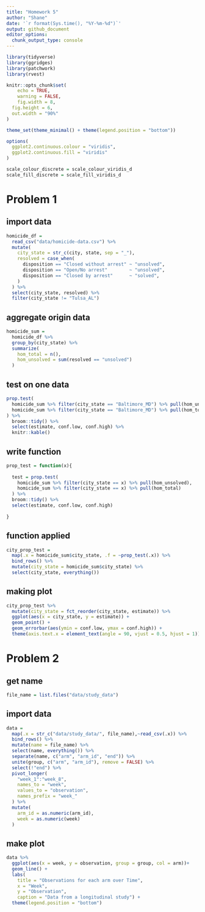 ```yaml
---
title: "Homework 5"
author: "Shane"
date: '`r format(Sys.time(), "%Y-%m-%d")`'
output: github_document
editor_options: 
  chunk_output_type: console
---
```


```r
library(tidyverse)
library(ggridges)
library(patchwork)
library(rvest)

knitr::opts_chunk$set(
	echo = TRUE,
	warning = FALSE,
	fig.width = 8, 
  fig.height = 6,
  out.width = "90%"
)

theme_set(theme_minimal() + theme(legend.position = "bottom"))

options(
  ggplot2.continuous.colour = "viridis",
  ggplot2.continuous.fill = "viridis"
)

scale_colour_discrete = scale_colour_viridis_d
scale_fill_discrete = scale_fill_viridis_d
```



# Problem 1

## import data

```r
homicide_df = 
  read_csv("data/homicide-data.csv") %>% 
  mutate(
    city_state = str_c(city, state, sep = "_"),
    resolved = case_when(
      disposition == "Closed without arrest" ~ "unsolved",
      disposition == "Open/No arrest"        ~ "unsolved",
      disposition == "Closed by arrest"      ~ "solved",
    )
  ) %>% 
  select(city_state, resolved) %>% 
  filter(city_state != "Tulsa_AL")
```

## aggregate origin data

```r
homicide_sum = 
  homicide_df %>% 
  group_by(city_state) %>% 
  summarize(
    hom_total = n(),
    hom_unsolved = sum(resolved == "unsolved")
  )
```

## test on one data

```r
prop.test(
  homicide_sum %>% filter(city_state == "Baltimore_MD") %>% pull(hom_unsolved), 
  homicide_sum %>% filter(city_state == "Baltimore_MD") %>% pull(hom_total)
) %>% 
  broom::tidy() %>% 
  select(estimate, conf.low, conf.high) %>% 
  knitr::kable()
```

## write function

```r
prop_test = function(x){
  
  test = prop.test(
    homicide_sum %>% filter(city_state == x) %>% pull(hom_unsolved), 
    homicide_sum %>% filter(city_state == x) %>% pull(hom_total)
  ) %>% 
  broom::tidy() %>% 
  select(estimate, conf.low, conf.high) 
  
}
```

## function applied

```r
city_prop_test = 
  map(.x = homicide_sum$city_state, .f = ~prop_test(.x)) %>% 
  bind_rows() %>% 
  mutate(city_state = homicide_sum$city_state) %>% 
  select(city_state, everything())
```

## making plot

```r
city_prop_test %>% 
  mutate(city_state = fct_reorder(city_state, estimate)) %>% 
  ggplot(aes(x = city_state, y = estimate)) +
  geom_point() + 
  geom_errorbar(aes(ymin = conf.low, ymax = conf.high)) + 
  theme(axis.text.x = element_text(angle = 90, vjust = 0.5, hjust = 1))
```



# Problem 2

## get name 

```r
file_name = list.files("data/study_data")
```

## import data

```r
data = 
  map(.x = str_c("data/study_data/", file_name),~read_csv(.x)) %>% 
  bind_rows() %>% 
  mutate(name = file_name) %>% 
  select(name, everything()) %>% 
  separate(name, c("arm", "arm_id", "end")) %>% 
  unite(group, c("arm", "arm_id"), remove = FALSE) %>% 
  select(!"end") %>% 
  pivot_longer(
    "week_1":"week_8", 
    names_to = "week", 
    values_to = "observation", 
    names_prefix = "week_"
  ) %>% 
  mutate(
    arm_id = as.numeric(arm_id),
    week = as.numeric(week)   
  )
``` 

## make plot

```r
data %>% 
  ggplot(aes(x = week, y = observation, group = group, col = arm))+
  geom_line() +
  labs(
    title = "Observations for each arm over Time",
    x = "Week",
    y = "Observation",
    caption = "Data from a longitudinal study") +
  theme(legend.position = "bottom")
```



  













